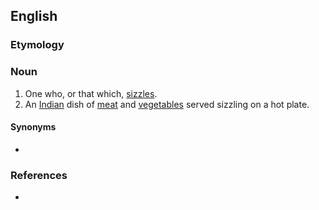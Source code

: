 ==English==

===Etymology===
{{suffix|sizzle|er|lang=en}}

===Noun===
{{en-noun}}

# One who, or that which, [[sizzle]]s.
# An [[Indian]] dish of [[meat]] and [[vegetable]]s served sizzling on a hot plate.

====Synonyms====
* {{l|en|scorcher}}

===References===
* {{R:Webster NCD 1967}}